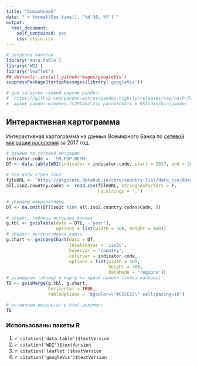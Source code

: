 ---
title: "Domashnee5"
date: "`r format(Sys.time(), '%d %B, %Y')`"
output:
  html_document:
    self_contained: yes
    css: style.css
---

```{r setup, warning = F, message = F}
# загрузка пакетов
library('data.table')
library('WDI')
library('leaflet')
## devtools::install_github('mages/googleVis')
suppressPackageStartupMessages(library('googleVis'))

# для загрузки свежей версии pandoc:
#  https://github.com/pandoc-extras/pandoc-nightly/releases/tag/hash-7c20fab3
#  архив pandoc-windows-7c20fab3.zip распаковать в RStudio/bin/pandoc
```


## Интерактивная картограмма  

Интерактивная картограмма на данных Всемирного Банка по [сетевой миграции населения](https://data.worldbank.org/indicator/SM.POP.NETM?view=chart) за 2017 год.     

```{r Интерактивная картограмма, results = 'asis', cashe = T}
# данные по сетевой миграции
indicator.code <- 'SM.POP.NETM'
DT <- data.table(WDI(indicator = indicator.code, start = 2017, end = 2017))

# все коды стран iso2
fileURL <- 'https://pkgstore.datahub.io/core/country-list/data_csv/data/d7c9d7cfb42cb69f4422dec222dbbaa8/data_csv.csv'
all.iso2.country.codes <- read.csv(fileURL, stringsAsFactors = F, 
                                   na.strings = '.')

# убираем макрорегионы
DT <- na.omit(DT[iso2c %in% all.iso2.country.codes$Code, ])

# объект: таблица исходных данных
g.tbl <- gvisTable(data = DT[, -'year'], 
                   options = list(width = 300, height = 400))
# объект: интерактивная карта
g.chart <- gvisGeoChart(data = DT, 
                        locationvar = 'iso2c', 
                        hovervar = 'country',
                        colorvar = indicator.code, 
                        options = list(width = 500, 
                                       height = 400, 
                                       dataMode = 'regions'))
# размещаем таблицу и карту на одной панели (слева направо)
TG <- gvisMerge(g.tbl, g.chart, 
                horizontal = TRUE, 
                tableOptions = 'bgcolor=\"#CCCCCC\" cellspacing=10')

# вставляем результат в html-документ
TG
```


### Использованы пакеты R  
<!-- ссылки получены функцией citation('имя_пакета')-->
  
1. `r citation('data.table')$textVersion`    
1. `r citation('WDI')$textVersion`    
1. `r citation('leaflet')$textVersion`    
1. `r citation('googleVis')$textVersion`    
